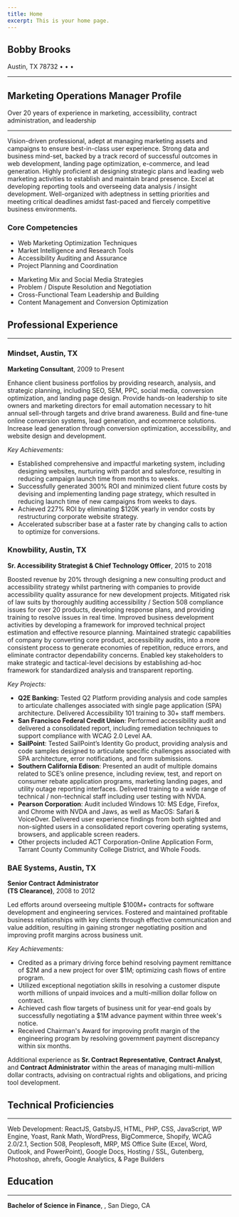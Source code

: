 ```yaml
---
title: Home
excerpt: This is your home page.
---
```



<Section py="8" bg="muted">
<Container>




<H1 mb="2" style={{ textAlign: `center`, }}>Bobby Brooks</H1>

<P my="2" style={{ textAlign: `center`,}}>Austin, TX 78732 • <Block src="contentLink" href="tel:+15125508688" text="(512) 550-8688" /> • <Block src="contentLink" href="mailto:brooksrob@me.com" text="Email" /> • <Block src="contentLink" text="LinkedIn" href="https://linkedin.com/in/bbatx" /></P>

<Hr border="2" color="primary"/>

<H2 my="2" style={{ marginBottom: `10px`, textAlign: `center`,}}>Marketing Operations Manager Profile</H2>

<P my="2" style={{textAlign: `center`,fontStyle: `italic`,}}>Over 20 years of experience in marketing, accessibility, contract administration, and leadership</P>

<Hr border="2" color="primary"/>

<P lineHeight="relaxed">
Vision-driven professional, adept at managing marketing assets and campaigns to ensure best-in-class user experience. Strong data and business mind-set, backed by a track record of successful outcomes in web development, landing page optimization, e-commerce, and lead generation. Highly proficient at designing strategic plans and leading web marketing activities to establish and maintain brand presence. Excel at developing reporting tools and overseeing data analysis / insight development. Well-organized with adeptness in setting priorities and meeting critical deadlines amidst fast-paced and fiercely competitive business environments.</P>

<H3 textAlign="center">Core Competencies</H3>

<Grid col="1|2" gap="0|16" mb="16">

<Div>

<Ul my="0">
<Li>Web Marketing Optimization Techniques</Li>
<Li>Market Intelligence and Research Tools</Li>
<Li>Accessibility Auditing and Assurance</Li>
<Li>Project Planning and Coordination</Li>
</Ul>

</Div>

<Div>

<Ul my="0">
<Li>Marketing Mix and Social Media Strategies</Li>
<Li>Problem / Dispute Resolution and Negotiation</Li>
<Li>Cross-Functional Team Leadership and Building</Li>
<Li>Content Management and Conversion Optimization</Li>
</Ul>

</Div>

</Grid>

</Container>
</Section>

<Section py="8" bg="background">
<Container>

<H2 mb="0">Professional Experience</H2>
<Hr border="2" color="primary" />

<Div my="16">

<Div mb="8">
<H3 mb="0">Mindset, Austin, TX</H3>
<Strong>Marketing Consultant</Strong>, 2009 to Present<Br />
</Div>


Enhance client business portfolios by providing research, analysis, and strategic planning, including SEO, SEM, PPC, social media, conversion optimization, and landing page design. Provide hands-on leadership to site owners and marketing directors for email automation necessary to hit annual sell-through targets and drive brand awareness. Build and fine-tune online conversion systems, lead generation, and ecommerce solutions. Increase lead generation through conversion optimization, accessibility, and website design and development.

_Key Achievements:_

- Established comprehensive and impactful marketing system, including designing websites, nurturing with pardot and salesforce, resulting in reducing campaign launch time from months to weeks.
- Successfully generated 300% ROI and minimized client future costs by devising and implementing landing page strategy, which resulted in reducing launch time of new campaigns from weeks to days.
- Achieved 227% ROI by eliminating $120K yearly in vendor costs by restructuring corporate website strategy.
- Accelerated subscriber base at a faster rate by changing calls to action to optimize for conversions.

</Div>
</Container>
</Section>

<Section py="8" bg="muted">
<Container>

<Div my="16">
<Div mb="8">
<H3 mb="0">Knowbility, Austin, TX <Br /></H3>
<Strong>Sr. Accessibility Strategist & Chief Technology Officer</Strong>, 2015 to 2018
</Div>

Boosted revenue by 20% through designing a new consulting product and accessibility strategy whilst partnering with companies to provide accessibility quality assurance for new development projects. Mitigated risk of law suits by thoroughly auditing accessibility / Section 508 compliance issues for over 20 products, developing response plans, and providing training to resolve issues in real time. Improved business development activities by developing a framework for improved technical project estimation and effective resource planning. Maintained strategic capabilities of company by converting core product, accessibility audits, into a more consistent process to generate economies of repetition, reduce errors, and eliminate contractor dependability concerns. Enabled key stakeholders to make strategic and tactical-level decisions by establishing ad-hoc framework for standardized analysis and transparent reporting.

_Key Projects:_
- __Q2E Banking:__ Tested Q2 Platform providing analysis and code samples to articulate challenges associated with single page application (SPA) architecture. Delivered Accessibility 101 training to 30+ staff members.
- __San Francisco Federal Credit Union__: Performed accessibility audit and delivered a consolidated report, including remediation techniques to support compliance with WCAG 2.0 Level AA.
- __SailPoint__: Tested SailPoint’s Identity Go product, providing analysis and code samples designed to articulate specific challenges associated with SPA architecture, error notifications, and form submissions.
- __Southern California Edison__: Presented an audit of multiple domains related to SCE’s online presence, including review, test, and report on consumer rebate application programs, marketing landing pages, and utility outage reporting interfaces. Delivered training to a wide range of technical / non-technical staff including user testing with NVDA.
- __Pearson Corporation__: Audit included Windows 10: MS Edge, Firefox, and Chrome with NVDA and Jaws, as well as MacOS: Safari & VoiceOver. Delivered user experience findings from both sighted and non-sighted users in a consolidated report covering operating systems, browsers, and applicable screen readers.
- Other projects included ACT Corporation-Online Application Form, Tarrant County Community College District, and Whole Foods.

</Div>

</Container>
</Section>


<Section py="8" bg="background">
<Container>

<Div my="16">
<Div mb="8">
<H3 mb="0">BAE Systems, Austin, TX</H3>
<Strong>Senior Contract Administrator <Br />(TS Clearance)</Strong>, 2008 to 2012
</Div>

Led efforts around overseeing multiple $100M+ contracts for software development and engineering services. Fostered and maintained profitable business relationships with key clients through effective communication and value addition, resulting in gaining stronger negotiating position and improving profit margins across business unit.

_Key Achievements:_

- Credited as a primary driving force behind resolving payment remittance of $2M and a new project for over $1M; optimizing cash flows of entire program.
- Utilized exceptional negotiation skills in resolving a customer dispute worth millions of unpaid invoices and a multi-million dollar follow on contract.
- Achieved cash flow targets of business unit for year-end goals by successfully negotiating a $1M advance payment within three week's notice.
- Received Chairman's Award for improving profit margin of the engineering program by resolving government payment discrepancy within six months.

<P mx="2" style={{textAlign: `center`}}>
Additional experience as <Strong>Sr. Contract Representative</Strong>, <Strong>Contract Analyst</Strong>, and <Strong>Contract Administrator</Strong> within the areas of managing multi-million dollar contracts, advising on contractual rights and obligations, and pricing tool development.</P>

</Div>

</Container>
</Section>

<Section py="8" bg="muted">
<Container>


<H2 mb="0">Technical Proficiencies</H2>
<Hr border="2" color="primary" />

Web Development: ReactJS, GatsbyJS, HTML, PHP, CSS, JavaScript, WP Engine, Yoast, Rank Math, WordPress, BigCommerce, Shopify, WCAG 2.0/2.1, Section 508, Peoplesoft, MRP, MS Office Suite (Excel, Word, Outlook, and PowerPoint), Google Docs, Hosting / SSL, Gutenberg, Photoshop, ahrefs, Google Analytics, & Page Builders

<H2 mb="0">Education</H2>
<Hr border="2" color="primary" />

__Bachelor of Science in Finance__, <Block src="contentLink" text="San Diego State University" href="https://sdsu.edu" />, San Diego, CA

</Container>
</Section>